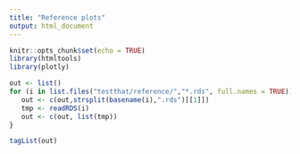 ```yaml
---
title: "Reference plots"
output: html_document
---
```


```r
knitr::opts_chunk$set(echo = TRUE)
library(htmltools)
library(plotly)
```


```r
out <- list()
for (i in list.files("testthat/reference/","*.rds", full.names = TRUE)){
   out <- c(out,strsplit(basename(i),".rds")[[1]])
   tmp <- readRDS(i)
   out <- c(out, list(tmp))
}

tagList(out)
```

